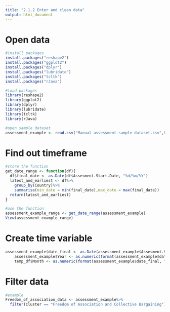 ---
title: "2.1.2 Enter and clean data"
output: html_document
---

# Open data
```{r}
#install packages
install.packages("reshape2")
install.packages("ggplot2")
install.packages("dplyr")
install.packages("lubridate")
install.packages("tcltk")
install.packages("rJava")

#load packages
library(reshape2)
library(ggplot2)
library(dplyr)
library(lubridate)
library(tcltk)
library(rJava)

#open sample dataset
assessment_example <- read.csv("Manual assessment sample dataset.csv",header = T, stringsAsFactors = F)

```

# Find out timeframe
```{r}
#store the function
get_date_range <- function(df){
  df$final_date <- as.Date(df$Assesment.Start.Date, "%d/%m/%Y")
  latest_and_earliest <- df%>%
    group_by(Country)%>%
    summarise(min_date = min(final_date),max_date = max(final_date))
  return(latest_and_earliest)
}

#use the function
assessment_example_range <- get_date_range(assessment_example)
View(assessment_example_range)

```

# Create time variable
```{r}
assessment_example$date_final <- as.Date(assessment_example$Assesment.Start.Date, "%d/%m/%Y")
    assessment_example$Year <- as.numeric(format(assessment_example$date_final, "%Y"))
    temp_df$Month <- as.numeric(format(assessment_example$date_final, "%m"))

```

# Filter data
```{r}
#example
Freedom_of_association_data <- assessment_example%>%
  filter(Cluster == "Freedom of Association and Collective Bargaining")


```